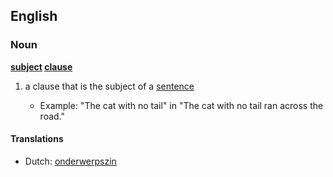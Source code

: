 ==English==

===Noun===
'''[[subject]] [[clause]]'''

# {{grammar}} a clause that is the subject of a [[sentence]]
#* Example: "The cat with no tail" in "The cat with no tail ran across the road."

====Translations====
* Dutch: [[onderwerpszin]] {{m}}